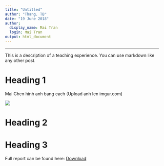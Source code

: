 ---
title: "Untitled"
author: "Thang, TB"
date: "19 June 2018"
author:
  display_name: Mai Tran
  login: Mai Tran
output: html_document
---


---

This is a description of a teaching experience. You can use markdown like any other post.

Heading 1
======
Mai Chen hinh anh bang cach (Upload anh len imgur.com)

![](https://i.imgur.com/nSFokFxm.jpg)

Heading 2
======

Heading 3
======

Full report can be found here: [Download](http://www.ncc-gcsp.ac.kr/)
